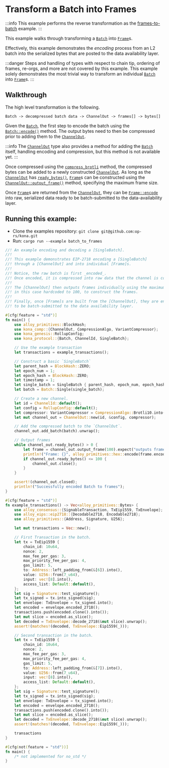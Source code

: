 # Transform a Batch into Frames

:::info
This example performs the reverse transformation as the [frames-to-batch][frames-to-batch] example.
:::

This example walks through transforming a [`Batch`][batch] into [`Frame`][frame]s.

Effectively, this example demonstrates the _encoding_ process from an L2 batch into the
serialized bytes that are posted to the data availability layer.

:::danger
Steps and handling of types with respect to chain tip, ordering of frames, re-orgs, and
more are not covered by this example. This example solely demonstrates the most trivial
way to transform an individual [`Batch`][batch] into [`Frame`][frame]s.
:::



## Walkthrough

The high level transformation is the following.

```ignore
Batch -> decompressed batch data -> ChannelOut -> frames[] -> bytes[]
```

Given the [`Batch`][batch], the first step to encode the batch
using the [`Batch::encode()`][encode-batch] method. The output bytes
need to then be compressed prior to adding them to the
[`ChannelOut`][channel-out].

:::info
The [`ChannelOut`][channel-out] type also provides a method for adding
the [`Batch`][batch] itself, handling encoding and compression, but
this method is not available yet.
:::

Once compressed using the [`compress_brotli`][compress-brotli] method, the
compressed bytes can be added to a newly constructed [`ChannelOut`][channel-out].
As long as the [`ChannelOut`][channel-out] has [`ready_bytes()`][ready-bytes],
[`Frame`][frame]s can be constructed using the
[`ChannelOut::output_frame()`][output-frame] method, specifying the maximum
frame size.

Once [`Frame`][frame]s are returned from the [`ChannelOut`][channel-out],
they can be [`Frame::encode`][encode-frame] into raw, serialized data
ready to be batch-submitted to the data-availability layer.


## Running this example:

- Clone the examples repository: `git clone git@github.com:op-rs/kona.git`
- Run: `cargo run --example batch_to_frames`

```rust
//! An example encoding and decoding a [SingleBatch].
//!
//! This example demonstrates EIP-2718 encoding a [SingleBatch]
//! through a [ChannelOut] and into individual [Frame]s.
//!
//! Notice, the raw batch is first _encoded_.
//! Once encoded, it is compressed into raw data that the channel is constructed with.
//!
//! The [ChannelOut] then outputs frames individually using the maximum frame size,
//! in this case hardcoded to 100, to construct the frames.
//!
//! Finally, once [Frame]s are built from the [ChannelOut], they are encoded and ready
//! to be batch-submitted to the data availability layer.

#[cfg(feature = "std")]
fn main() {
    use alloy_primitives::BlockHash;
    use kona_comp::{ChannelOut, CompressionAlgo, VariantCompressor};
    use kona_genesis::RollupConfig;
    use kona_protocol::{Batch, ChannelId, SingleBatch};

    // Use the example transaction
    let transactions = example_transactions();

    // Construct a basic `SingleBatch`
    let parent_hash = BlockHash::ZERO;
    let epoch_num = 1;
    let epoch_hash = BlockHash::ZERO;
    let timestamp = 1;
    let single_batch = SingleBatch { parent_hash, epoch_num, epoch_hash, timestamp, transactions };
    let batch = Batch::Single(single_batch);

    // Create a new channel.
    let id = ChannelId::default();
    let config = RollupConfig::default();
    let compressor: VariantCompressor = CompressionAlgo::Brotli10.into();
    let mut channel_out = ChannelOut::new(id, &config, compressor);

    // Add the compressed batch to the `ChannelOut`.
    channel_out.add_batch(batch).unwrap();

    // Output frames
    while channel_out.ready_bytes() > 0 {
        let frame = channel_out.output_frame(100).expect("outputs frame");
        println!("Frame: {}", alloy_primitives::hex::encode(frame.encode()));
        if channel_out.ready_bytes() <= 100 {
            channel_out.close();
        }
    }

    assert!(channel_out.closed);
    println!("Successfully encoded Batch to frames");
}

#[cfg(feature = "std")]
fn example_transactions() -> Vec<alloy_primitives::Bytes> {
    use alloy_consensus::{SignableTransaction, TxEip1559, TxEnvelope};
    use alloy_eips::eip2718::{Decodable2718, Encodable2718};
    use alloy_primitives::{Address, Signature, U256};

    let mut transactions = Vec::new();

    // First Transaction in the batch.
    let tx = TxEip1559 {
        chain_id: 10u64,
        nonce: 2,
        max_fee_per_gas: 3,
        max_priority_fee_per_gas: 4,
        gas_limit: 5,
        to: Address::left_padding_from(&[6]).into(),
        value: U256::from(7_u64),
        input: vec![8].into(),
        access_list: Default::default(),
    };
    let sig = Signature::test_signature();
    let tx_signed = tx.into_signed(sig);
    let envelope: TxEnvelope = tx_signed.into();
    let encoded = envelope.encoded_2718();
    transactions.push(encoded.clone().into());
    let mut slice = encoded.as_slice();
    let decoded = TxEnvelope::decode_2718(&mut slice).unwrap();
    assert!(matches!(decoded, TxEnvelope::Eip1559(_)));

    // Second transaction in the batch.
    let tx = TxEip1559 {
        chain_id: 10u64,
        nonce: 2,
        max_fee_per_gas: 3,
        max_priority_fee_per_gas: 4,
        gas_limit: 5,
        to: Address::left_padding_from(&[7]).into(),
        value: U256::from(7_u64),
        input: vec![8].into(),
        access_list: Default::default(),
    };
    let sig = Signature::test_signature();
    let tx_signed = tx.into_signed(sig);
    let envelope: TxEnvelope = tx_signed.into();
    let encoded = envelope.encoded_2718();
    transactions.push(encoded.clone().into());
    let mut slice = encoded.as_slice();
    let decoded = TxEnvelope::decode_2718(&mut slice).unwrap();
    assert!(matches!(decoded, TxEnvelope::Eip1559(_)));

    transactions
}

#[cfg(not(feature = "std"))]
fn main() {
    /* not implemented for no_std */
}
```

[frame]: https://docs.rs/kona-protocol/latest/kona_protocol/struct.Frame.html
[batch]: https://docs.rs/kona-protocol/latest/kona_protocol/enum.Batch.html
[channel]: https://docs.rs/kona-protocol/latest/kona_protocol/struct.Channel.html
[add-frame]: https://docs.rs/kona-protocol/latest/kona_protocol/struct.Channel.html#method.add_frame
[decode-frame]: https://docs.rs/kona-protocol/latest/kona_protocol/struct.Frame.html#method.decode
[hex]: https://docs.rs/alloy_primitives/latest/alloy_primitives/macro.hex.html
[is-ready]: https://docs.rs/kona-protocol/latest/kona_protocol/struct.Channel.html#method.is_ready
[frame-data]: https://docs.rs/kona-protocol/latest/kona_protocol/struct.Channel.html#method.frame_data
[bytes]: https://docs.rs/alloy_primitives/latest/alloy_primitives/struct.Bytes.html
[decode-batch]: https://docs.rs/kona-protocol/latest/kona_protocol/enum.Batch.html#method.decode
[fjord]: https://specs.optimism.io/protocol/fjord/overview.html
[channel-id]: https://docs.rs/kona-protocol/latest/kona_protocol/type.ChannelId.html

[encode-batch]: https://docs.rs/kona-protocol/latest/kona_protocol/enum.Batch.html#method.encode
[compress-brotli]: https://docs.rs/op-alloy-protocol/latest/op_alloy_protocol/struct.BrotliCompressor.html
[channel-out]: https://docs.rs/kona-comp/latest/kona_comp/struct.ChannelOut.html
[ready-bytes]: https://docs.rs/kona-comp/latest/kona_comp/struct.ChannelOut.html#method.ready_bytes
[output-frame]: https://docs.rs/kona-comp/latest/kona_comp/struct.ChannelOut.html#method.output_frame
[encode-frame]: https://docs.rs/kona-protocol/latest/kona_protocol/struct.Frame.html#method.encode


[frames-to-batch]: /sdk/examples/frames-to-batch

[op-stack]: https://github.com/ethereum-optimism/optimism
[op-program]: https://github.com/ethereum-optimism/optimism/tree/develop/op-program
[cannon]: https://github.com/ethereum-optimism/optimism/tree/develop/cannon
[cannon-rs]: https://github.com/op-rs/cannon-rs
[asterisc]: https://github.com/ethereum-optimism/asterisc
[fp-specs]: https://specs.optimism.io/experimental/fault-proof/index.html
[fpp-specs]: https://specs.optimism.io/experimental/fault-proof/index.html#fault-proof-program
[preimage-specs]: https://specs.optimism.io/experimental/fault-proof/index.html#pre-image-oracle
[cannon-specs]: https://specs.optimism.io/experimental/fault-proof/cannon-fault-proof-vm.html#cannon-fault-proof-virtual-machine
[l2-output-root]: https://specs.optimism.io/protocol/proposals.html#l2-output-commitment-construction
[op-succinct]: https://github.com/succinctlabs/op-succinct
[revm]: https://github.com/bluealloy/revm

[kona]: https://github.com/op-rs/kona
[issues]: https://github.com/op-rs/kona/issues
[new-issue]: https://github.com/op-rs/kona/issues/new
[contributing]: https://github.com/op-rs/kona/tree/main/CONTRIBUTING.md

[op-labs]: https://github.com/ethereum-optimism
[bad-boi-labs]: https://github.com/BadBoiLabs
